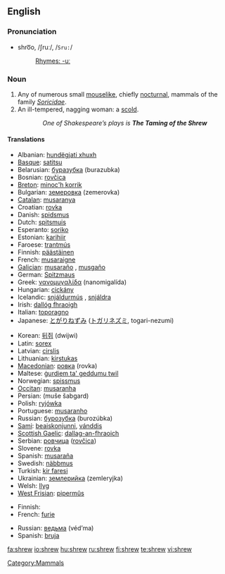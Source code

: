 ==English==

===Pronunciation===
* shro͞o, /ʃruː/, /<tt>Sru:</tt>/
*: [[Rhymes:English:-uː|Rhymes: -uː]]

===Noun===
{{en-noun}}

# Any of numerous small [[mouselike]], chiefly [[nocturnal]], mammals of the family ''[[Soricidae]]''.
# An ill-tempered, nagging woman: a [[scold]].
:: ''One of Shakespeare’s plays is '''The Taming of the Shrew'''''

====Translations====
{{trans-top|animal}}
* Albanian: [[hundëgjati xhuxh]] {{g|Albanian}}
* [[Basque]]: [[satitsu]]
* Belarusian: [[буразубка]] (burazubka) {{f}}
* Bosnian: [[rovčica]] {{f}}
* [[Breton]]: [[minoc'h korrik]]
* Bulgarian: [[земеровка]] (zemerovka) {{f}}
* [[Catalan]]: [[musaranya]] {{f}}
* Croatian: [[rovka]] {{f}}
* Danish: [[spidsmus]] {{c}}
* Dutch: [[spitsmuis]] {{f}}
* Esperanto: [[soriko]]
* Estonian: [[karihiir]]
* Faroese: [[trantmús]] {{f}}
* Finnish: [[päästäinen]]
* French: [[musaraigne]] {{f}}
* [[Galician]]: [[musaraño]] {{m}}, [[musgaño]] {{m}}
* German: [[Spitzmaus]] {{f}}
* Greek: [[νανομυγαλίδα]] (nanomigalída) {{f}}
* Hungarian: [[cickány]]
* Icelandic: [[snjáldurmús]] {{f}}, [[snjáldra]] {{f}}
* Irish: [[dallóg fhraoigh]] {{f}}
* Italian: [[toporagno]] {{m}}
* Japanese: [[とがりねずみ]] ([[トガリネズミ]], togari-nezumi)
{{trans-mid}}
* Korean: [[뒤쥐]] (dwijwi)
* Latin: [[sorex]] {{m}}
* Latvian: [[cirslis]] {{g|Latvian}}
* Lithuanian: [[kirstukas]] {{g|Lithuanian}}
* [[Macedonian]]: [[ровка]] (rovka) {{f}}
* Maltese: [[ġurdiem ta' geddumu twil]] {{m}}
* Norwegian: [[spissmus]] {{c}}
* [[Occitan]]: [[musaranha]] {{f}}
* Persian: {{fa-Arab|[[موش شبگرد]]}} (muše šabgard)
* Polish: [[ryjówka]] {{f}}
* Portuguese: [[musaranho]] {{m}}
* Russian: [[бурозубка]] (burozúbka) {{f}}
* [[Sami]]: [[beaiskonjunni]], [[vánddis]]
* [[Scottish Gaelic]]: [[dallag-an-fhraoich]] {{f}}
* Serbian: [[ровчица]] ([[rovčica]]) {{f}}
* Slovene: [[rovka]] {{f}}
* Spanish: [[musaraña]] {{f}}
* Swedish: [[näbbmus]] {{c}}
* Turkish: [[kir faresi]]
* Ukrainian: [[землерийка]] (zemleryjka) {{f}}
* Welsh: [[llyg]] {{f}}
* [[West Frisian]]: [[pipermûs]] {{f}}
{{trans-bottom}}

{{trans-top|woman}}
* Finnish: {{t|fi|äkäpussi}}
* French: [[furie]] {{f}}
{{trans-mid}}
* Russian: [[ведьма]] (véd’ma) {{f}}
* Spanish: [[bruja]] {{f}}
{{trans-bottom}}

[[Category:Mammals]]

[[fa:shrew]]
[[io:shrew]]
[[hu:shrew]]
[[ru:shrew]]
[[fi:shrew]]
[[te:shrew]]
[[vi:shrew]]